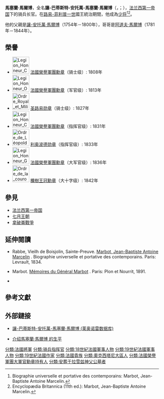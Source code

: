 {{Infobox military person
| name          = 馬塞蘭·馬爾博 <br> Marcellin Marbot
| image         = [[File:Marcellin_Marbot.jpg|250px]]
| caption       = 馬塞蘭·馬爾博
| birth_date    = {{Birth date|1782|08|18|df=y}}
| death_date    = {{Death date and age|1854|11|16|1782|08|18|df=y}}
| placeofburial_label =
| birth_place   = [[File:Flag_of_Royalist_France.svg|22px]] [[法蘭西王國|法國]][[阿爾蒂拉克|阿爾蒂拉克]]
| death_place   = [[File:Flag_of_France.svg|22px]] [[法蘭西第二帝國|法國]][[巴黎|巴黎]]
| placeofburial = [[拉雪茲神父公墓|拉雪茲神父公墓]]
| nickname      = 小馬爾博
| allegiance    = [[File:Flag_of_France.svg|22px]] [[法兰西第一共和国|法蘭西共和國]] <br> [[File:Flag_of_France.svg|22px]] [[法兰西第一帝国|法蘭西帝國]] <br> [[File:Flag_of_Royalist_France.svg|22px]] [[波旁復辟|法蘭西王國]] <br> [[File:Flag_of_France.svg|22px]] [[七月王朝|法蘭西王國]] <br> 
| branch        = [[骑兵|骑兵]]，[[步兵|步兵]]
| serviceyears  = 1799年－1848年
| rank          = [[少将|少将]]
| unit          =
| commands      =
| battles       = [[拿破崙戰爭|拿破崙戰爭]]
| awards        = [[法國榮譽軍團勳章|法國榮譽軍團勳章]] <br> [[圣路易勋章|圣路易勋章]] <br> [[利奥波德勋章_(比利时)|利奥波德勋章]] <br> [[櫟樹王冠勳章|櫟樹王冠勳章]]
| relations     = [[讓-安托萬·馬爾博|讓-安托萬·馬爾博]]（父親）<br> [[阿道夫·馬爾博|阿道夫·馬爾博]]（哥哥）
| laterwork     =
}}

'''馬塞蘭·馬爾博'''，全名'''讓-巴蒂斯特-安托萬-馬塞蘭·馬爾博'''（{{lang|fr|Jean-Baptiste Antoine Marcelin Marbot}}，{{IPA-fr|maʁsølɛ̃ maʁbo}}；{{bd|1782年|8月18日|1854年|11月16日}}），[[法兰西第一帝国|法兰西第一帝国]]下的骑兵长官。在[[路易-菲利普一世|路易-菲利普一世]]國王統治期間，他成為[[少将|少将]]<ref>Biographie universelle et portative des contemporains: Marbot, Jean-Baptiste Antoine Marcelin.</ref><ref>Encyclopædia Britannica (11th ed.): Marbot, Jean-Baptiste Antoine Marcelin.</ref>。

他的父親是[[讓-安托萬·馬爾博|讓-安托萬·馬爾博]]（1754年－1800年），哥哥是[[阿道夫·馬爾博|阿道夫·馬爾博]]（1781年－1844年）。

==榮譽==
* [[File:Legion_Honneur_Chevalier_ribbon.svg|55px]] [[法國榮譽軍團勳章|法國榮譽軍團勳章]]（骑士级）: 1808年
* [[File:Legion_Honneur_Officier_ribbon.svg|55px]] [[法國榮譽軍團勳章|法國榮譽軍團勳章]]（军官级）: 1813年
* [[File:Ordre_Royal_et_Militaire_de_Saint-Louis_Chevalier_ribbon.svg|55px]] [[圣路易勋章|圣路易勋章]]（骑士级）: 1827年
* [[File:Legion_Honneur_Commandeur_ribbon.svg|55px]] [[法國榮譽軍團勳章|法國榮譽軍團勳章]]（指挥官级）: 1831年
* [[File:Ordre_de_Léopold_C_ribbon.svg|55px]] [[利奥波德勋章_(比利时)|利奥波德勋章]]（指挥官级）: 1833年
* [[File:Legion_Honneur_GO_ribbon.svg|55px]] [[法國榮譽軍團勳章|法國榮譽軍團勳章]]（大军官级）: 1836年
* [[File:Ordre_de_la_couronne_de_Chene_GC_ribbon.svg|55px]] [[櫟樹王冠勳章|櫟樹王冠勳章]]（大十字级）: 1842年

==參見==
* [[法兰西第一帝国|法兰西第一帝国]]
* [[七月王朝|七月王朝]]
* [[拿破崙戰爭|拿破崙戰爭]]

==延伸閱讀==
* {{fr icon}} Rabbe, Vieilh de Boisjolin, Sainte-Preuve. [https://books.google.com/books?id=7KdVAAAAcAAJ&printsec=frontcover#v=onepage&q&f=false Marbot, Jean-Baptiste Antoine Marcelin] {{Wayback|url=https://books.google.com/books?id=7KdVAAAAcAAJ&printsec=frontcover#v=onepage&q&f=false |date=20210411225545 }}. Biographie universelle et portative des contemporains. Paris: Levrault, 1834.
* {{fr icon}} Marbot. [http://www.gutenberg.org/cache/epub/36909/pg36909-images.html Mémoires du Général Marbot] {{Wayback|url=http://www.gutenberg.org/cache/epub/36909/pg36909-images.html |date=20211005200655 }}. Paris: Plon et Nourrit, 1891.
* {{en icon}} {{1911|wstitle=Marbot, Jean Baptiste Antoine Marcelin}}

==參考文獻==
{{Reflist}}

==外部鏈接==
* {{fr icon}} [https://www.leonore.archives-nationales.culture.gouv.fr/ui/notice/246106 讓-巴蒂斯特-安托萬-馬塞蘭·馬爾博 (莱奥诺雷数据库)] {{Wayback|url=https://www.leonore.archives-nationales.culture.gouv.fr/ui/notice/246106 |date=20210831225018 }}
* {{fr icon}} [https://www.1789-1815.com/marbot1.htm 介绍馬塞蘭·馬爾博 的生平] {{Wayback|url=https://www.1789-1815.com/marbot1.htm |date=20201111145704 }}

{{Commons|Marbot}}

{{Napoleonic Wars}}
{{Portal bar|法国|人物|軍事|历史}}

{{Authority control}}

{{DEFAULTSORT:Marbot, Marcellin}}
[[分類:法國將軍|分類:法國將軍]]
[[分類:骑兵指挥官|分類:骑兵指挥官]]
[[分類:18世紀法國軍事人物|分類:18世紀法國軍事人物]]
[[分類:19世紀法國軍事人物|分類:19世紀法國軍事人物]]
[[分類:19世紀法國作家|分類:19世紀法國作家]]
[[分類:法國貴族|分類:法國貴族]]
[[分類:奧克西塔尼大區人|分類:奧克西塔尼大區人]]
[[分類:法國榮譽軍團大軍官勳章持有人|分類:法國榮譽軍團大軍官勳章持有人]]
[[分類:安葬于拉雪兹神父公墓者|分類:安葬于拉雪兹神父公墓者]]